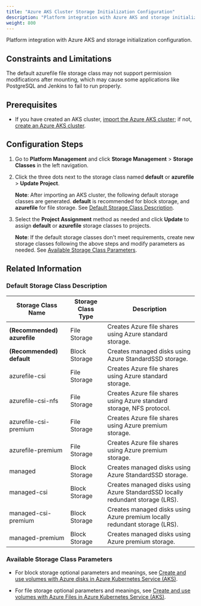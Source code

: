 ```yaml
---
title: "Azure AKS Cluster Storage Initialization Configuration"
description: "Platform integration with Azure AKS and storage initialization configuration."
weight: 800
---
```


Platform integration with Azure AKS and storage initialization configuration.

## Constraints and Limitations

The default azurefile file storage class may not support permission modifications after mounting, which may cause some applications like PostgreSQL and Jenkins to fail to run properly.

## Prerequisites

* If you have created an AKS cluster, [import the Azure AKS cluster](../managed/import/azure-aks.mdx); if not, [create an Azure AKS cluster](../managed/create/azure-aks.mdx).

## Configuration Steps

1. Go to **Platform Management** and click **Storage Management** > **Storage Classes** in the left navigation.

2. Click the three dots next to the storage class named **default** or **azurefile** > **Update Project**.

    **Note**: After importing an AKS cluster, the following default storage classes are generated. **default** is recommended for block storage, and **azurefile** for file storage. See [Default Storage Class Description](#default-storage-class-description).

3. Select the **Project Assignment** method as needed and click **Update** to assign **default** or **azurefile** storage classes to projects.

    **Note**: If the default storage classes don't meet requirements, create new storage classes following the above steps and modify parameters as needed. See [Available Storage Class Parameters](#available-storage-class-parameters).

## Related Information

### Default Storage Class Description

| Storage Class Name | Storage Class Type | Description |
|---|---|---|
| **(Recommended) azurefile** | File Storage | Creates Azure file shares using Azure standard storage. |
| **(Recommended) default** | Block Storage | Creates managed disks using Azure StandardSSD storage. |
| azurefile-csi | File Storage | Creates Azure file shares using Azure standard storage. | 
| azurefile-csi-nfs | File Storage | Creates Azure file shares using Azure standard storage, NFS protocol. |
| azurefile-csi-premium | File Storage | Creates Azure file shares using Azure premium storage. |
| azurefile-premium | File Storage | Creates Azure file shares using Azure premium storage. |
| managed | Block Storage | Creates managed disks using Azure StandardSSD storage. |
| managed-csi | Block Storage | Creates managed disks using Azure StandardSSD locally redundant storage (LRS). |
| managed-csi-premium | Block Storage | Creates managed disks using Azure premium locally redundant storage (LRS). |
| managed-premium | Block Storage | Creates managed disks using Azure premium storage. |

### Available Storage Class Parameters

* For block storage optional parameters and meanings, see [Create and use volumes with Azure disks in Azure Kubernetes Service (AKS)](https://learn.microsoft.com/zh-cn/azure/aks/azure-csi-disk-storage-provision).

* For file storage optional parameters and meanings, see [Create and use volumes with Azure Files in Azure Kubernetes Service (AKS)](https://learn.microsoft.com/zh-cn/azure/aks/azure-csi-files-storage-provision).
